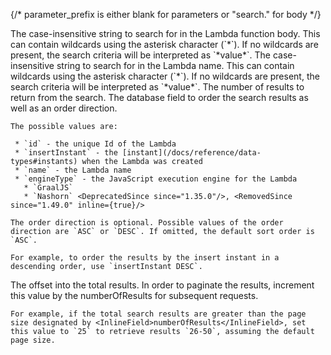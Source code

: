 
{/*  parameter_prefix is either blank for parameters or "search." for body */}

<APIBlock>
  <APIField name={ props.parameter_prefix + "body" } type="String" optional>
    The case-insensitive string to search for in the Lambda function body. This can contain wildcards using the asterisk character (`*`). If no wildcards are present, the search criteria will be interpreted as `*value*`.
  </APIField>
  <APIField name={ props.parameter_prefix + "name" } type="String" optional>
    The case-insensitive string to search for in the Lambda name. This can contain wildcards using the asterisk character (`*`). If no wildcards are present, the search criteria will be interpreted as `*value*`.
  </APIField>
  <APIField name={ props.parameter_prefix + "numberOfResults" } type="Integer" optional defaults="25">
    The number of results to return from the search.
  </APIField>
  <APIField name={ props.parameter_prefix + "orderBy" } type="String" optional defaults="name ASC">
    The database field to order the search results as well as an order direction.

    The possible values are:

     * `id` - the unique Id of the Lambda
     * `insertInstant` - the [instant](/docs/reference/data-types#instants) when the Lambda was created
     * `name` - the Lambda name
     * `engineType` - the JavaScript execution engine for the Lambda
       * `GraalJS`
       * `Nashorn` <DeprecatedSince since="1.35.0"/>, <RemovedSince since="1.49.0" inline={true}/>

    The order direction is optional. Possible values of the order direction are `ASC` or `DESC`. If omitted, the default sort order is `ASC`.

    For example, to order the results by the insert instant in a descending order, use `insertInstant DESC`.
  </APIField>
  <APIField name={ props.parameter_prefix + "startRow" } type="Integer" optional defaults="0">
    The offset into the total results. In order to paginate the results, increment this value by the <InlineField>numberOfResults</InlineField> for subsequent requests.

    For example, if the total search results are greater than the page size designated by <InlineField>numberOfResults</InlineField>, set this value to `25` to retrieve results `26-50`, assuming the default page size.
  </APIField>
</APIBlock>
